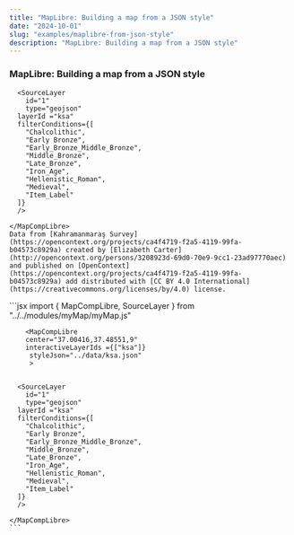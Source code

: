 ```yaml
---
title: "MapLibre: Building a map from a JSON style"
date: "2024-10-01"
slug: "examples/maplibre-from-json-style"
description: "MapLibre: Building a map from a JSON style"
---
```



### MapLibre: Building a map from a JSON style

<div className="row mt-3 mb-5 border-top border-bottom py-3">
  <div className="col-6">
        <MapCompLibre 
        center="37.00416,37.48551,9"
        interactiveLayerIds ={["ksa"]}
          styleJson="../data/ksa.json">

      <SourceLayer
        id="1"
        type="geojson"
      layerId ="ksa"
      filterConditions={[
        "Chalcolithic",
        "Early Bronze",
        "Early_Bronze_Middle_Bronze",
        "Middle_Bronze",
        "Late_Bronze",
        "Iron_Age",
        "Hellenistic_Roman",
        "Medieval",
        "Item_Label"
      ]}
      />

    </MapCompLibre>
    Data from [Kahramanmaraş Survey](https://opencontext.org/projects/ca4f4719-f2a5-4119-99fa-b04573c8929a) created by [Elizabeth Carter](http://opencontext.org/persons/3208923d-69d0-70e9-9cc1-23ad97770aec) and published on [OpenContext](https://opencontext.org/projects/ca4f4719-f2a5-4119-99fa-b04573c8929a) add distributed with [CC BY 4.0 International](https://creativecommons.org/licenses/by/4.0) license.

  </div>
  <div className="col-6">
    ```jsx
    import {
        MapCompLibre,
        SourceLayer
    } from "../../modules/myMap/myMap.js"

        <MapCompLibre
        center="37.00416,37.48551,9"
        interactiveLayerIds ={["ksa"]}
         styleJson="../data/ksa.json"
         >


      <SourceLayer
        id="1"
        type="geojson"
      layerId ="ksa"
      filterConditions={[
        "Chalcolithic",
        "Early Bronze",
        "Early_Bronze_Middle_Bronze",
        "Middle_Bronze",
        "Late_Bronze",
        "Iron_Age",
        "Hellenistic_Roman",
        "Medieval",
        "Item_Label"
      ]}
      />

    </MapCompLibre>
    ```

  </div>
</div>
